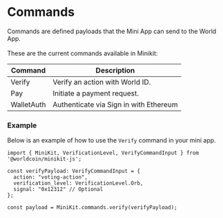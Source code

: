 
# Commands
Commands are defined payloads that the Mini App can send to the World App.
<br/><br/>These are the current commands available in Minikit:
<table>
    <thead>
        <tr>
        <th className="p-2">Command</th>
        <th className="p-2">Description</th>
        </tr>
    </thead>
    <tbody >
        <tr>
        <td className="flex items-center p-2">Verify</td>
        <td className="align-middle p-2">Verify an action with World ID.</td>
        </tr>
        <tr>
        <td className="align-middle p-2">Pay</td>
        <td className="align-middle p-2">Initiate a payment request.</td>
        </tr>
        <tr>
        <td className="flex items-center p-2">WalletAuth</td>
        <td className="align-middle p-2">Authenticate via Sign in with Ethereum</td>
        </tr>
    </tbody>
</table>

### Example
Below is an example of how to use the `Verify` command in your mini app.
```tsx
import { MiniKit, VerificationLevel, VerifyCommandInput } from '@worldcoin/minikit-js';

const verifyPayload: VerifyCommandInput = {
  action: "voting-action",
  verification_level: VerificationLevel.Orb,
  signal: "0x12312" // Optional
};

const payload = MiniKit.commands.verify(verifyPayload);
```